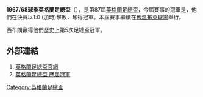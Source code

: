 '''1967/68球季英格蘭足總盃'''（{{lang-en|FA Cup}}），是第87屆[[英格蘭足總盃|英格蘭足總盃]]，今屆賽事的冠軍是{{fc|西布朗}}，他們在決賽以1:0 (加時)擊敗{{fc|愛華頓}}，奪得冠軍。本屆賽事繼續在[[舊溫布萊球場|舊溫布萊球場]]舉行。

西布朗贏得他們歷史上第5次足總盃冠軍。

==外部連結==
#[http://www.thefa.com/thefacup 英格蘭足總盃官網]{{Webarchive|url=https://wayback.archive-it.org/all/20120424194609/http://www.thefa.com/TheFACup |date=2012-04-24 }}
#[http://www.worldfootball.net/winner/eng-fa-cup/ 英格蘭足總盃 歷屆冠軍]{{Wayback|url=http://www.worldfootball.net/winner/eng-fa-cup/ |date=20190102002248 }}

{{英格兰足总杯}}

[[Category:英格蘭足總盃|Category:英格蘭足總盃]]


{{soccer-stub}}